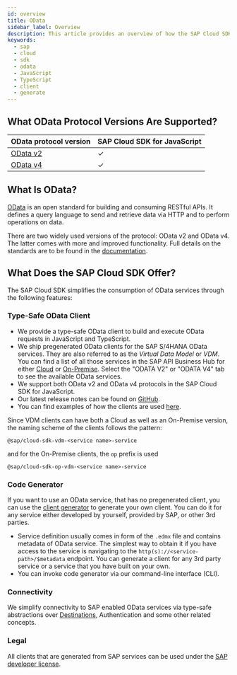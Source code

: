 ```yaml
---
id: overview
title: OData
sidebar_label: Overview
description: This article provides an overview of how the SAP Cloud SDK for JavaScript supports connecting to OData services.
keywords:
  - sap
  - cloud
  - sdk
  - odata
  - JavaScript
  - TypeScript
  - client
  - generate
---
```


## What OData Protocol Versions Are Supported?

| OData protocol version          | SAP Cloud SDK for JavaScript |
| ------------------------------- | ---------------------------- |
| [OData v2](odata-v2-client.mdx) | &#10003;                     |
| [OData v4](odata-v4-client.mdx) | &#10003;                     |

## What Is OData?

[OData](https://www.odata.org/) is an open standard for building and consuming RESTful APIs.
It defines a query language to send and retrieve data via HTTP and to perform operations on data.

There are two widely used versions of the protocol: OData v2 and OData v4.
The latter comes with more and improved functionality.
Full details on the standards are to be found in the [documentation](https://www.odata.org/documentation/).

## What Does the SAP Cloud SDK Offer?

The SAP Cloud SDK simplifies the consumption of OData services through the following features:

### Type-Safe OData Client

- We provide a type-safe OData client to build and execute OData requests in JavaScript and TypeScript.
- We ship pregenerated OData clients for the SAP S/4HANA OData services.
  They are also referred to as the _Virtual Data Model_ or _VDM_.
  You can find a list of all those services in the SAP API Business Hub for either [Cloud](https://api.sap.com/products/SAPS4HANACloud/overview) or [On-Premise](https://api.sap.com/products/SAPS4HANA/overview). Select the "ODATA V2" or "ODATA V4" tab to see the available OData services. 
- We support both OData v2 and OData v4 protocols in the SAP Cloud SDK for JavaScript.
- Our latest release notes can be found on [GitHub](https://github.com/SAP/cloud-sdk-js/releases).
- You can find examples of how the clients are used [here](https://sap.github.io/cloud-sdk/docs/js/features/odata/execute-odata-request).

Since VDM clients can have both a Cloud as well as an On-Premise version, the naming scheme of the clients follows the pattern:

```
@sap/cloud-sdk-vdm-<service name>-service
```

and for the On-Premise clients, the `op` prefix is used

```
@sap/cloud-sdk-op-vdm-<service name>-service
```

### Code Generator

If you want to use an OData service, that has no pregenerated client, you can use the [client generator](generate-odata-client.mdx) to generate your own client.
You can do it for any service either developed by yourself, provided by SAP, or other 3rd parties.

- Service definition usually comes in form of the `.edmx` file and contains metadata of OData service.
  The simplest way to obtain it if you have access to the service is navigating to the `http(s)://<service-path>/$metadata` endpoint.
  You can generate a client for any 3rd party service or a service that you have built on your own.
- You can invoke code generator via our command-line interface (CLI).

### Connectivity

We simplify connectivity to SAP enabled OData services via type-safe abstractions over [Destinations](../connectivity/destination), Authentication and some other related concepts.

### Legal

All clients that are generated from SAP services can be used under the [SAP developer license](https://tools.eu1.hana.ondemand.com/developer-license-3_1.txt).
